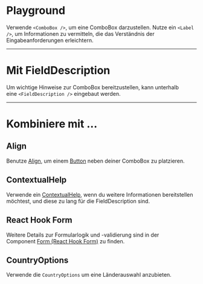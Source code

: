 # Playground

Verwende `<ComboBox />`, um eine ComboBox darzustellen. Nutze ein `<Label />`,
um Informationen zu vermitteln, die das Verständnis der Eingabeanforderungen
erleichtern.

<LiveCodeEditor />

---

# Mit FieldDescription

Um wichtige Hinweise zur ComboBox bereitzustellen, kann unterhalb
eine `<FieldDescription />` eingebaut werden.

<LiveCodeEditor example="fieldDescription" editorCollapsed />

---

# Kombiniere mit ...

## Align

Benutze [Align](/03-components/structure/align), um einem
[Button](/03-components/actions/button) neben deiner ComboBox zu platzieren.

<LiveCodeEditor example="align" editorCollapsed />

## ContextualHelp

Verwende ein [ContextualHelp](/03-components/overlays/contextual-help), wenn du
weitere Informationen bereitstellen möchtest, und diese zu lang für die
FieldDescription sind.

<LiveCodeEditor example="contextualHelp" editorCollapsed />

## React Hook Form

Weitere Details zur Formularlogik und -validierung sind in der
Component [Form (React Hook Form)](/03-components/form-controls/form-react-hook-form) zu
finden.

<LiveCodeEditor example="form" editorCollapsed />

## CountryOptions

Verwende die `CountryOptions` um eine Länderauswahl anzubieten.

<LiveCodeEditor example="countryOptions" editorCollapsed />
